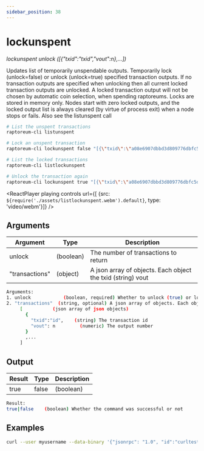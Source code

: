 ```yaml
---
sidebar_position: 38
---
```


# lockunspent

*lockunspent unlock ([{"txid":"txid","vout":n},...])*

Updates list of temporarily unspendable outputs.
Temporarily lock (unlock=false) or unlock (unlock=true) specified transaction outputs.
If no transaction outputs are specified when unlocking then all current locked transaction outputs are unlocked.
A locked transaction output will not be chosen by automatic coin selection, when spending raptoreums.
Locks are stored in memory only. Nodes start with zero locked outputs, and the locked output list
is always cleared (by virtue of process exit) when a node stops or fails.
Also see the listunspent call

```bash
# List the unspent transactions
raptoreum-cli listunspent 

# Lock an unspent transaction
raptoreum-cli lockunspent false "[{\"txid\":\"a08e6907dbbd3d809776dbfc5d82e371b764ed838b5655e72f463568df1aadf0\",\"vout\":1}]"

# List the locked transactions
raptoreum-cli listlockunspent 

# Unlock the transaction again
raptoreum-cli lockunspent true "[{\"txid\":\"a08e6907dbbd3d809776dbfc5d82e371b764ed838b5655e72f463568df1aadf0\",\"vout\":1}]"
```

<ReactPlayer playing controls url={[
    {src: `${require('./assets/listlockunspent.webm').default}`, type: 'video/webm'}]} />

## Arguments

| Argument | Type | Description |
|--|--|--|
| unlock | (boolean) | The number of transactions to return |
| "transactions" | (object) | A json array of objects. Each object the txid (string) vout |

```bash
Arguments:
1. unlock            (boolean, required) Whether to unlock (true) or lock (false) the specified transactions
2. "transactions"  (string, optional) A json array of objects. Each object the txid (string) vout (numeric)
     [           (json array of json objects)
       {
         "txid":"id",    (string) The transaction id
         "vout": n         (numeric) The output number
       }
       ,...
     ]
```

## Output

| Result | Type | Description |
|--|--|--|
| true|false | (boolean) | Whether the command was successful or not |

```bash
Result:
true|false    (boolean) Whether the command was successful or not
```

## Examples

```bash
curl --user myusername --data-binary '{"jsonrpc": "1.0", "id":"curltest", "method": "lockunspent", "params": [false, "[{\"txid\":\"a08e6907dbbd3d809776dbfc5d82e371b764ed838b5655e72f463568df1aadf0\",\"vout\":1}]"] }' -H 'content-type: text/plain;' http://127.0.0.1:9998/
```


